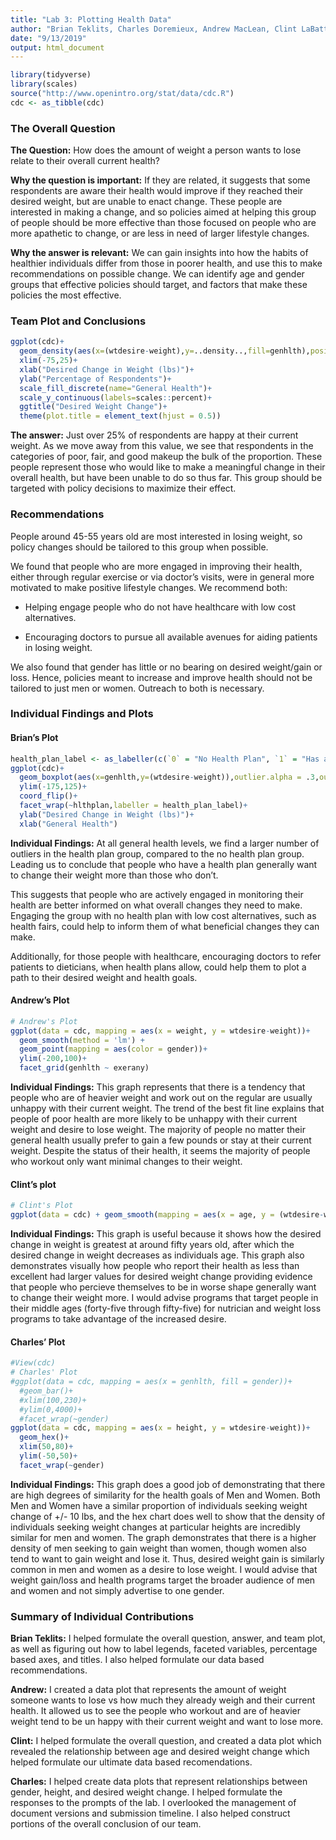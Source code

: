 ---
title: "Lab 3: Plotting Health Data"
author: "Brian Teklits, Charles Doremieux, Andrew MacLean, Clint LaBattaglia"             
date: "9/13/2019"
output: html_document
---
```{r setup,include=FALSE}
library(tidyverse)
library(scales)
source("http://www.openintro.org/stat/data/cdc.R")
cdc <- as_tibble(cdc)
```

### The Overall Question

**The Question:** How does the amount of weight a person wants to lose relate to their overall current health? 

**Why the question is important:** If they are related, it suggests that some respondents are aware their health would improve if they reached their desired weight, but are unable to enact change. These people are interested in making a change, and so policies aimed at helping this group of people should be more effective than those focused on people who are more apathetic to change, or are less in need of larger lifestyle changes.  

**Why the answer is relevant:** We can gain insights into how the habits of healthier individuals differ from those in poorer health, and use this to make recommendations on possible change. We can identify age and gender groups that effective policies should target, and factors that make these policies the most effective.

### Team Plot and Conclusions

```{r Team Plot,echo=TRUE, warning=FALSE}
ggplot(cdc)+
  geom_density(aes(x=(wtdesire-weight),y=..density..,fill=genhlth),position="stack")+
  xlim(-75,25)+
  xlab("Desired Change in Weight (lbs)")+
  ylab("Percentage of Respondents")+
  scale_fill_discrete(name="General Health")+
  scale_y_continuous(labels=scales::percent)+ 
  ggtitle("Desired Weight Change")+
  theme(plot.title = element_text(hjust = 0.5))
```

**The answer:** 
Just over 25% of respondents are happy at their current weight. As we move away from this value, we see that respondents in the categories of poor, fair, and good makeup the bulk of the proportion. These people represent those who would like to make a meaningful change in their overall health, but have been unable to do so thus far. This group should be targeted with policy decisions to maximize their effect.

### Recommendations 

People around 45-55 years old are most interested in losing weight, so policy changes should be tailored to this group when possible.

We found that people who are more engaged in improving their health, either through regular exercise or via doctor's visits, were in general more motivated to make positive lifestyle changes. We recommend both:

* Helping engage people who do not have healthcare with low cost alternatives.

* Encouraging doctors to pursue all available avenues for aiding patients in losing weight.

We also found that gender has little or no bearing on desired weight/gain or loss. Hence, policies meant to increase and improve health should not be tailored to just men or women. Outreach to both is necessary.

### Individual Findings and Plots

#### Brian's Plot

```{r Brian, echo=TRUE, warning=FALSE}
health_plan_label <- as_labeller(c(`0` = "No Health Plan", `1` = "Has a Health Plan"))
ggplot(cdc)+
  geom_boxplot(aes(x=genhlth,y=(wtdesire-weight)),outlier.alpha = .3,outlier.shape = 21,outlier.color = "red")+
  ylim(-175,125)+
  coord_flip()+
  facet_wrap(~hlthplan,labeller = health_plan_label)+
  ylab("Desired Change in Weight (lbs)")+
  xlab("General Health")

```

**Individual Findings:**
At all general health levels, we find a larger number of outliers in the health plan group, compared to the no health plan group. Leading us to conclude that people who have a health plan generally want to change their weight more than those who don't. 

This suggests that people who are actively engaged in monitoring their health are better informed on what overall changes they need to make. Engaging the group with no health plan with low cost alternatives, such as health fairs, could help to inform them of what beneficial changes they can make. 

Additionally, for those people with healthcare, encouraging doctors to refer patients to dieticians, when health plans allow, could help them to plot a path to their desired weight and health goals. 

#### Andrew's Plot

```{r Name2 Plot, echo=TRUE, warning=FALSE}
# Andrew's Plot
ggplot(data = cdc, mapping = aes(x = weight, y = wtdesire-weight))+
  geom_smooth(method = 'lm') +
  geom_point(mapping = aes(color = gender))+
  ylim(-200,100)+
  facet_grid(genhlth ~ exerany)

```

**Individual Findings:**
This graph represents that there is a tendency that people who are of heavier weight and work out on the regular are usually unhappy with their current weight. The trend of the best fit line explains that people of poor health are more likely to be unhappy with their current weight and desire to lose weight. The majority of people no matter their general health usually prefer to gain a few pounds or stay at their current weight. Despite the status of their health, it seems the majority of people who workout only want minimal changes to their weight.

#### Clint's plot

```{r Name3 Plot, echo=TRUE, warning=FALSE, message=FALSE}
# Clint's Plot
ggplot(data = cdc) + geom_smooth(mapping = aes(x = age, y = (wtdesire-weight), color = genhlth), se = FALSE) + facet_grid(genhlth~.) + xlim(15,90) + ylab("Desired Change in Weight") + scale_color_discrete(name = "Health Level")    
```

**Individual Findings:**
This graph is useful because it shows how the desired change in weight is greatest at around fifty years old, after which the desired change in weight decreases as individuals age. This graph also demonstrates visually how people who report their health as less than excellent had larger values for desired weight change providing evidence that people who percieve themselves to be in worse shape generally want to change their weight more. I would advise programs that target people in their middle ages (forty-five through fifty-five) for nutrician and weight loss programs to take advantage of the increased desire.

#### Charles' Plot

```{r Charles Plot, echo=TRUE, warning=False, message=FALSE}
#View(cdc)
# Charles' Plot
#ggplot(data = cdc, mapping = aes(x = genhlth, fill = gender))+
  #geom_bar()+
  #xlim(100,230)+
  #ylim(0,4000)+
  #facet_wrap(~gender)
ggplot(data = cdc, mapping = aes(x = height, y = wtdesire-weight))+
  geom_hex()+
  xlim(50,80)+
  ylim(-50,50)+
  facet_wrap(~gender)
```

**Individual Findings:**
This graph does a good job of demonstrating that there are high degrees of similarity for the health goals of Men and Women. Both Men and Women have a similar proportion of individuals seeking weight change of +/- 10 lbs, and the hex chart does well to show that the density of individuals seeking weight changes at particular heights are incredibly similar for men and women. The graph demonstrates that there is a higher density of men seeking to gain weight than women, though women also tend to want to gain weight and lose it. Thus, desired weight gain is similarly common in men and women as a desire to lose weight. I would advise that weight gain/loss and health programs target the broader audience of men and women and not simply advertise to one gender.
 
### Summary of Individual Contributions

**Brian Teklits:** I helped formulate the overall question, answer, and team plot, as well as figuring out how to label legends, faceted variables, percentage based axes, and titles. I also helped formulate our data based recommendations.

**Andrew:** I created a data plot that represents the amount of weight someone wants to lose vs how much they already weigh and their current health. It allowed us to see the people who workout and are of heavier weight tend to be un happy with their current weight and want to lose more.

**Clint:** I helped formulate the overall question, and created a data plot which revealed the relationship between age and desired weight change which helped formulate our ultimate data based recomendations. 

**Charles:** I helped create data plots that represent relationships between gender, height, and desired weight change. I helped formulate the responses to the prompts of the lab. I overlooked the management of document versions and submission timeline. I also helped construct portions of the overall conclusion of our team.
